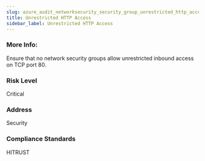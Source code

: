 ```yaml
---
slug: azure_audit_networksecurity_security_group_unrestricted_http_access
title: Unrestricted HTTP Access
sidebar_label: Unrestricted HTTP Access
---
```


### More Info:

Ensure that no network security groups allow unrestricted inbound access on TCP port 80.

### Risk Level

Critical

### Address

Security

### Compliance Standards

HITRUST

